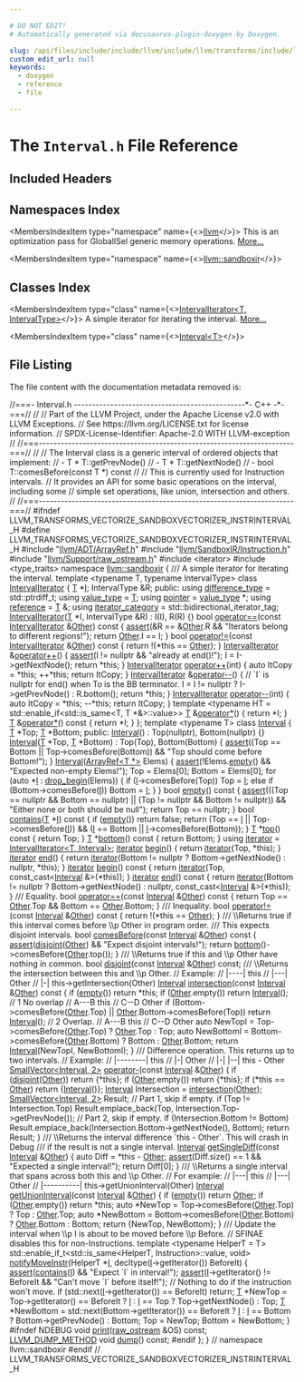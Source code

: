 ```yaml
---

# DO NOT EDIT!
# Automatically generated via docusaurus-plugin-doxygen by Doxygen.

slug: /api/files/include/include/llvm/include/llvm/transforms/include/llvm/transforms/vectorize/include/llvm/transforms/vectorize/sandboxvectorizer/interval-h
custom_edit_url: null
keywords:
  - doxygen
  - reference
  - file

---
```





# The `Interval.h` File Reference

<DoxygenPage pluginConfig={pluginConfig}>



## Included Headers

<IncludesList>
<IncludesListItem
  filePath="llvm/ADT/ArrayRef.h"
  permalink="/docs/api/files/include/include/llvm/include/llvm/adt/arrayref-h"
  isLocal="true" />
<IncludesListItem
  filePath="llvm/SandboxIR/Instruction.h"
  permalink="/docs/api/files/include/include/llvm/include/llvm/sandboxir/instruction-h"
  isLocal="true" />
<IncludesListItem
  filePath="llvm/Support/raw_ostream.h"
  permalink="/docs/api/files/include/include/llvm/include/llvm/support/raw-ostream-h"
  isLocal="true" />
<IncludesListItem
  filePath="iterator"
  permalink=""
  isLocal="false" />
<IncludesListItem
  filePath="type_traits"
  permalink=""
  isLocal="false" />
</IncludesList>

## Namespaces Index

<MembersIndex>

<MembersIndexItem
  type="namespace"
  name={<><a href="/docs/api/namespaces/llvm">llvm</a></>}>
This is an optimization pass for GlobalISel generic memory operations. <a href="/docs/api/namespaces/llvm/#details">More...</a>
</MembersIndexItem>

<MembersIndexItem
  type="namespace"
  name={<><a href="/docs/api/namespaces/llvm/sandboxir">llvm::sandboxir</a></>}>
</MembersIndexItem>

</MembersIndex>

## Classes Index

<MembersIndex>

<MembersIndexItem
  type="class"
  name={<><a href="/docs/api/classes/llvm/sandboxir/intervaliterator">IntervalIterator&lt;T, IntervalType&gt;</a></>}>
A simple iterator for iterating the interval. <a href="/docs/api/classes/llvm/sandboxir/intervaliterator/#details">More...</a>
</MembersIndexItem>

<MembersIndexItem
  type="class"
  name={<><a href="/docs/api/classes/llvm/sandboxir/interval">Interval&lt;T&gt;</a></>}>
</MembersIndexItem>

</MembersIndex>


## File Listing

The file content with the documentation metadata removed is:

<ProgramListing>

<Link id="l00001" /><CodeLine lineNumber="1"><Highlight kind="comment">//===- Interval.h -----------------------------------------------&#42;- C++ -&#42;-===//</Highlight><Highlight kind="normal"></Highlight></CodeLine>
<Link id="l00002" /><CodeLine lineNumber="2"><Highlight kind="normal"></Highlight><Highlight kind="comment">//</Highlight><Highlight kind="normal"></Highlight></CodeLine>
<Link id="l00003" /><CodeLine lineNumber="3"><Highlight kind="normal"></Highlight><Highlight kind="comment">// Part of the LLVM Project, under the Apache License v2.0 with LLVM Exceptions.</Highlight><Highlight kind="normal"></Highlight></CodeLine>
<Link id="l00004" /><CodeLine lineNumber="4"><Highlight kind="normal"></Highlight><Highlight kind="comment">// See https://llvm.org/LICENSE.txt for license information.</Highlight><Highlight kind="normal"></Highlight></CodeLine>
<Link id="l00005" /><CodeLine lineNumber="5"><Highlight kind="normal"></Highlight><Highlight kind="comment">// SPDX-License-Identifier: Apache-2.0 WITH LLVM-exception</Highlight><Highlight kind="normal"></Highlight></CodeLine>
<Link id="l00006" /><CodeLine lineNumber="6"><Highlight kind="normal"></Highlight><Highlight kind="comment">//</Highlight><Highlight kind="normal"></Highlight></CodeLine>
<Link id="l00007" /><CodeLine lineNumber="7"><Highlight kind="normal"></Highlight><Highlight kind="comment">//===----------------------------------------------------------------------===//</Highlight><Highlight kind="normal"></Highlight></CodeLine>
<Link id="l00008" /><CodeLine lineNumber="8"><Highlight kind="normal"></Highlight><Highlight kind="comment">//</Highlight><Highlight kind="normal"></Highlight></CodeLine>
<Link id="l00009" /><CodeLine lineNumber="9"><Highlight kind="normal"></Highlight><Highlight kind="comment">// The Interval class is a generic interval of ordered objects that implement:</Highlight><Highlight kind="normal"></Highlight></CodeLine>
<Link id="l00010" /><CodeLine lineNumber="10"><Highlight kind="normal"></Highlight><Highlight kind="comment">// - T &#42; T::getPrevNode()</Highlight><Highlight kind="normal"></Highlight></CodeLine>
<Link id="l00011" /><CodeLine lineNumber="11"><Highlight kind="normal"></Highlight><Highlight kind="comment">// - T &#42; T::getNextNode()</Highlight><Highlight kind="normal"></Highlight></CodeLine>
<Link id="l00012" /><CodeLine lineNumber="12"><Highlight kind="normal"></Highlight><Highlight kind="comment">// - bool T::comesBefore(const T &#42;) const</Highlight><Highlight kind="normal"></Highlight></CodeLine>
<Link id="l00013" /><CodeLine lineNumber="13"><Highlight kind="normal"></Highlight><Highlight kind="comment">//</Highlight><Highlight kind="normal"></Highlight></CodeLine>
<Link id="l00014" /><CodeLine lineNumber="14"><Highlight kind="normal"></Highlight><Highlight kind="comment">// This is currently used for Instruction intervals.</Highlight><Highlight kind="normal"></Highlight></CodeLine>
<Link id="l00015" /><CodeLine lineNumber="15"><Highlight kind="normal"></Highlight><Highlight kind="comment">// It provides an API for some basic operations on the interval, including some</Highlight><Highlight kind="normal"></Highlight></CodeLine>
<Link id="l00016" /><CodeLine lineNumber="16"><Highlight kind="normal"></Highlight><Highlight kind="comment">// simple set operations, like union, intersection and others.</Highlight><Highlight kind="normal"></Highlight></CodeLine>
<Link id="l00017" /><CodeLine lineNumber="17"><Highlight kind="normal"></Highlight><Highlight kind="comment">//</Highlight><Highlight kind="normal"></Highlight></CodeLine>
<Link id="l00018" /><CodeLine lineNumber="18"><Highlight kind="normal"></Highlight><Highlight kind="comment">//===----------------------------------------------------------------------===//</Highlight><Highlight kind="normal"></Highlight></CodeLine>
<Link id="l00019" /><CodeLine lineNumber="19"><Highlight kind="normal"></Highlight></CodeLine>
<Link id="l00020" /><CodeLine lineNumber="20"><Highlight kind="normal"></Highlight><Highlight kind="preprocessor">#ifndef LLVM&#95;TRANSFORMS&#95;VECTORIZE&#95;SANDBOXVECTORIZER&#95;INSTRINTERVAL&#95;H</Highlight><Highlight kind="normal"></Highlight></CodeLine>
<Link id="l00021" /><CodeLine lineNumber="21"><Highlight kind="normal"></Highlight><Highlight kind="preprocessor">#define LLVM&#95;TRANSFORMS&#95;VECTORIZE&#95;SANDBOXVECTORIZER&#95;INSTRINTERVAL&#95;H</Highlight><Highlight kind="normal"></Highlight></CodeLine>
<Link id="l00022" /><CodeLine lineNumber="22"><Highlight kind="normal"></Highlight></CodeLine>
<Link id="l00023" /><CodeLine lineNumber="23"><Highlight kind="normal"></Highlight><Highlight kind="preprocessor">#include &quot;<a href="/docs/api/files/include/include/llvm/include/llvm/adt/arrayref-h">llvm/ADT/ArrayRef.h</a>&quot;</Highlight><Highlight kind="normal"></Highlight></CodeLine>
<Link id="l00024" /><CodeLine lineNumber="24"><Highlight kind="normal"></Highlight><Highlight kind="preprocessor">#include &quot;<a href="/docs/api/files/include/include/llvm/include/llvm/sandboxir/instruction-h">llvm/SandboxIR/Instruction.h</a>&quot;</Highlight><Highlight kind="normal"></Highlight></CodeLine>
<Link id="l00025" /><CodeLine lineNumber="25"><Highlight kind="normal"></Highlight><Highlight kind="preprocessor">#include &quot;<a href="/docs/api/files/include/include/llvm/include/llvm/support/raw-ostream-h">llvm/Support/raw&#95;ostream.h</a>&quot;</Highlight><Highlight kind="normal"></Highlight></CodeLine>
<Link id="l00026" /><CodeLine lineNumber="26"><Highlight kind="normal"></Highlight><Highlight kind="preprocessor">#include &lt;iterator&gt;</Highlight><Highlight kind="normal"></Highlight></CodeLine>
<Link id="l00027" /><CodeLine lineNumber="27"><Highlight kind="normal"></Highlight><Highlight kind="preprocessor">#include &lt;type&#95;traits&gt;</Highlight><Highlight kind="normal"></Highlight></CodeLine>
<Link id="l00028" /><CodeLine lineNumber="28"><Highlight kind="normal"></Highlight></CodeLine>
<Link id="l00029" /><CodeLine lineNumber="29"><Highlight kind="normal"></Highlight><Highlight kind="keyword">namespace </Highlight><Highlight kind="normal"><a href="/docs/api/namespaces/llvm/sandboxir">llvm::sandboxir</a> &#123;</Highlight></CodeLine>
<Link id="l00030" /><CodeLine lineNumber="30"><Highlight kind="normal"></Highlight><Highlight kind="comment"></Highlight></CodeLine>
<Link id="l00031" /><CodeLine lineNumber="31"><Highlight kind="comment">/// A simple iterator for iterating the interval.</Highlight><Highlight kind="normal"></Highlight></CodeLine>
<Link id="l00032" /><CodeLine lineNumber="32" lineLink="/docs/api/classes/llvm/sandboxir/intervaliterator"><Highlight kind="normal"></Highlight><Highlight kind="keyword">template</Highlight><Highlight kind="normal"> &lt;</Highlight><Highlight kind="keyword">typename</Highlight><Highlight kind="normal"> T, </Highlight><Highlight kind="keyword">typename</Highlight><Highlight kind="normal"> IntervalType&gt; </Highlight><Highlight kind="keyword">class </Highlight><Highlight kind="normal"><a href="/docs/api/classes/llvm/sandboxir/intervaliterator/#a4c4b0a15b08a2bf6d2f078c41d86b83c">IntervalIterator</a> &#123;</Highlight></CodeLine>
<Link id="l00033" /><CodeLine lineNumber="33"><Highlight kind="normal">  <a href="/docs/api/files/lib/lib/target/lib/target/mips/mips16isellowering-cpp/#a0acb682b8260ab1c60b918599864e2e5">T</a> &#42;<a href="/docs/api/files/lib/lib/support/md5-cpp/#ac0eafdc9ee161b71e7af98af736952fd">I</a>;</Highlight></CodeLine>
<Link id="l00034" /><CodeLine lineNumber="34"><Highlight kind="normal">  IntervalType &amp;R;</Highlight></CodeLine>
<Link id="l00035" /><CodeLine lineNumber="35"><Highlight kind="normal"></Highlight></CodeLine>
<Link id="l00036" /><CodeLine lineNumber="36"><Highlight kind="normal"></Highlight><Highlight kind="keyword">public</Highlight><Highlight kind="normal">:</Highlight></CodeLine>
<Link id="l00037" /><CodeLine lineNumber="37" lineLink="/docs/api/classes/llvm/sandboxir/intervaliterator/#ac55f4ba306aa4a002bdf3af1bb8453ee"><Highlight kind="normal">  </Highlight><Highlight kind="keyword">using </Highlight><Highlight kind="normal"><a href="/docs/api/classes/llvm/sandboxir/intervaliterator/#ac55f4ba306aa4a002bdf3af1bb8453ee">difference&#95;type</a> = std::ptrdiff&#95;t;</Highlight></CodeLine>
<Link id="l00038" /><CodeLine lineNumber="38" lineLink="/docs/api/classes/llvm/sandboxir/intervaliterator/#abe519f52ccc9f5e151ac3f21fc7da907"><Highlight kind="normal">  </Highlight><Highlight kind="keyword">using </Highlight><Highlight kind="normal"><a href="/docs/api/classes/llvm/sandboxir/intervaliterator/#abe519f52ccc9f5e151ac3f21fc7da907">value&#95;type</a> = <a href="/docs/api/files/lib/lib/target/lib/target/mips/mips16isellowering-cpp/#a0acb682b8260ab1c60b918599864e2e5">T</a>;</Highlight></CodeLine>
<Link id="l00039" /><CodeLine lineNumber="39" lineLink="/docs/api/classes/llvm/sandboxir/intervaliterator/#aa4202e8b18b8d7b2a5482deb314784c1"><Highlight kind="normal">  </Highlight><Highlight kind="keyword">using </Highlight><Highlight kind="normal"><a href="/docs/api/classes/llvm/sandboxir/intervaliterator/#aa4202e8b18b8d7b2a5482deb314784c1">pointer</a> = <a href="/docs/api/classes/llvm/sandboxir/intervaliterator/#abe519f52ccc9f5e151ac3f21fc7da907">value&#95;type</a> &#42;;</Highlight></CodeLine>
<Link id="l00040" /><CodeLine lineNumber="40" lineLink="/docs/api/classes/llvm/sandboxir/intervaliterator/#a9ba9b9b2322d5f7fcdbf2e4b59a5be1a"><Highlight kind="normal">  </Highlight><Highlight kind="keyword">using </Highlight><Highlight kind="normal"><a href="/docs/api/classes/llvm/sandboxir/intervaliterator/#a9ba9b9b2322d5f7fcdbf2e4b59a5be1a">reference</a> = <a href="/docs/api/files/lib/lib/target/lib/target/mips/mips16isellowering-cpp/#a0acb682b8260ab1c60b918599864e2e5">T</a> &amp;;</Highlight></CodeLine>
<Link id="l00041" /><CodeLine lineNumber="41" lineLink="/docs/api/classes/llvm/sandboxir/intervaliterator/#a58dd096cc7ef9885a1cf59b91c73920c"><Highlight kind="normal">  </Highlight><Highlight kind="keyword">using </Highlight><Highlight kind="normal"><a href="/docs/api/classes/llvm/sandboxir/intervaliterator/#a58dd096cc7ef9885a1cf59b91c73920c">iterator&#95;category</a> = std::bidirectional&#95;iterator&#95;tag;</Highlight></CodeLine>
<Link id="l00042" /><CodeLine lineNumber="42"><Highlight kind="normal"></Highlight></CodeLine>
<Link id="l00043" /><CodeLine lineNumber="43" lineLink="/docs/api/classes/llvm/sandboxir/intervaliterator/#a4c4b0a15b08a2bf6d2f078c41d86b83c"><Highlight kind="normal">  <a href="/docs/api/classes/llvm/sandboxir/intervaliterator/#a4c4b0a15b08a2bf6d2f078c41d86b83c">IntervalIterator</a>(<a href="/docs/api/files/lib/lib/target/lib/target/mips/mips16isellowering-cpp/#a0acb682b8260ab1c60b918599864e2e5">T</a> &#42;I, IntervalType &amp;R) : I(I), R(R) &#123;&#125;</Highlight></CodeLine>
<Link id="l00044" /><CodeLine lineNumber="44" lineLink="/docs/api/classes/llvm/sandboxir/intervaliterator/#aa8e039338546291ca73fca2c26f3b8e9"><Highlight kind="normal">  </Highlight><Highlight kind="keywordtype">bool</Highlight><Highlight kind="normal"> <a href="/docs/api/classes/llvm/sandboxir/intervaliterator/#aa8e039338546291ca73fca2c26f3b8e9">operator==</a>(</Highlight><Highlight kind="keyword">const</Highlight><Highlight kind="normal"> <a href="/docs/api/classes/llvm/sandboxir/intervaliterator/#a4c4b0a15b08a2bf6d2f078c41d86b83c">IntervalIterator</a> &amp;<a href="/docs/api/namespaces/llvm/#a9eb4f5b98b70ee4fab9614ed58282c1fa6311ae17c1ee52b36e68aaf4ad066387">Other</a>)</Highlight><Highlight kind="keyword"> const </Highlight><Highlight kind="normal">&#123;</Highlight></CodeLine>
<Link id="l00045" /><CodeLine lineNumber="45"><Highlight kind="normal">    <a href="/docs/api/files/lib/lib/target/lib/target/amdgpu/silowercontrolflow-cpp/#a4868c5d81c5ccc98c47aeab6244346a0">assert</a>(&amp;R == &amp;<a href="/docs/api/namespaces/llvm/#a9eb4f5b98b70ee4fab9614ed58282c1fa6311ae17c1ee52b36e68aaf4ad066387">Other</a>.R &amp;&amp; </Highlight><Highlight kind="stringliteral">&quot;Iterators belong to different regions!&quot;</Highlight><Highlight kind="normal">);</Highlight></CodeLine>
<Link id="l00046" /><CodeLine lineNumber="46"><Highlight kind="normal">    </Highlight><Highlight kind="keywordflow">return</Highlight><Highlight kind="normal"> <a href="/docs/api/namespaces/llvm/#a9eb4f5b98b70ee4fab9614ed58282c1fa6311ae17c1ee52b36e68aaf4ad066387">Other</a>.I == I;</Highlight></CodeLine>
<Link id="l00047" /><CodeLine lineNumber="47"><Highlight kind="normal">  &#125;</Highlight></CodeLine>
<Link id="l00048" /><CodeLine lineNumber="48" lineLink="/docs/api/classes/llvm/sandboxir/intervaliterator/#a0ce353a2481ed3ab54130bef7acc14ce"><Highlight kind="normal">  </Highlight><Highlight kind="keywordtype">bool</Highlight><Highlight kind="normal"> <a href="/docs/api/classes/llvm/sandboxir/intervaliterator/#a0ce353a2481ed3ab54130bef7acc14ce">operator!=</a>(</Highlight><Highlight kind="keyword">const</Highlight><Highlight kind="normal"> <a href="/docs/api/classes/llvm/sandboxir/intervaliterator/#a4c4b0a15b08a2bf6d2f078c41d86b83c">IntervalIterator</a> &amp;<a href="/docs/api/namespaces/llvm/#a9eb4f5b98b70ee4fab9614ed58282c1fa6311ae17c1ee52b36e68aaf4ad066387">Other</a>)</Highlight><Highlight kind="keyword"> const </Highlight><Highlight kind="normal">&#123;</Highlight></CodeLine>
<Link id="l00049" /><CodeLine lineNumber="49"><Highlight kind="normal">    </Highlight><Highlight kind="keywordflow">return</Highlight><Highlight kind="normal"> !(&#42;</Highlight><Highlight kind="keyword">this</Highlight><Highlight kind="normal"> == <a href="/docs/api/namespaces/llvm/#a9eb4f5b98b70ee4fab9614ed58282c1fa6311ae17c1ee52b36e68aaf4ad066387">Other</a>);</Highlight></CodeLine>
<Link id="l00050" /><CodeLine lineNumber="50"><Highlight kind="normal">  &#125;</Highlight></CodeLine>
<Link id="l00051" /><CodeLine lineNumber="51" lineLink="/docs/api/classes/llvm/sandboxir/intervaliterator/#ad5b93f9bf04a85bfe04d85e2b7e69396"><Highlight kind="normal">  <a href="/docs/api/classes/llvm/sandboxir/intervaliterator/#a4c4b0a15b08a2bf6d2f078c41d86b83c">IntervalIterator</a> &amp;<a href="/docs/api/classes/llvm/sandboxir/intervaliterator/#ad5b93f9bf04a85bfe04d85e2b7e69396">operator++</a>() &#123;</Highlight></CodeLine>
<Link id="l00052" /><CodeLine lineNumber="52"><Highlight kind="normal">    <a href="/docs/api/files/lib/lib/target/lib/target/amdgpu/silowercontrolflow-cpp/#a4868c5d81c5ccc98c47aeab6244346a0">assert</a>(I != </Highlight><Highlight kind="keyword">nullptr</Highlight><Highlight kind="normal"> &amp;&amp; </Highlight><Highlight kind="stringliteral">&quot;already at end()!&quot;</Highlight><Highlight kind="normal">);</Highlight></CodeLine>
<Link id="l00053" /><CodeLine lineNumber="53"><Highlight kind="normal">    I = I-&gt;getNextNode();</Highlight></CodeLine>
<Link id="l00054" /><CodeLine lineNumber="54"><Highlight kind="normal">    </Highlight><Highlight kind="keywordflow">return</Highlight><Highlight kind="normal"> &#42;</Highlight><Highlight kind="keyword">this</Highlight><Highlight kind="normal">;</Highlight></CodeLine>
<Link id="l00055" /><CodeLine lineNumber="55"><Highlight kind="normal">  &#125;</Highlight></CodeLine>
<Link id="l00056" /><CodeLine lineNumber="56" lineLink="/docs/api/classes/llvm/sandboxir/intervaliterator/#abb609fa40f7bd1d9d90e2c225590cc38"><Highlight kind="normal">  <a href="/docs/api/classes/llvm/sandboxir/intervaliterator/#a4c4b0a15b08a2bf6d2f078c41d86b83c">IntervalIterator</a> <a href="/docs/api/classes/llvm/sandboxir/intervaliterator/#abb609fa40f7bd1d9d90e2c225590cc38">operator++</a>(</Highlight><Highlight kind="keywordtype">int</Highlight><Highlight kind="normal">) &#123;</Highlight></CodeLine>
<Link id="l00057" /><CodeLine lineNumber="57"><Highlight kind="normal">    </Highlight><Highlight kind="keyword">auto</Highlight><Highlight kind="normal"> ItCopy = &#42;</Highlight><Highlight kind="keyword">this</Highlight><Highlight kind="normal">;</Highlight></CodeLine>
<Link id="l00058" /><CodeLine lineNumber="58"><Highlight kind="normal">    ++&#42;</Highlight><Highlight kind="keyword">this</Highlight><Highlight kind="normal">;</Highlight></CodeLine>
<Link id="l00059" /><CodeLine lineNumber="59"><Highlight kind="normal">    </Highlight><Highlight kind="keywordflow">return</Highlight><Highlight kind="normal"> ItCopy;</Highlight></CodeLine>
<Link id="l00060" /><CodeLine lineNumber="60"><Highlight kind="normal">  &#125;</Highlight></CodeLine>
<Link id="l00061" /><CodeLine lineNumber="61" lineLink="/docs/api/classes/llvm/sandboxir/intervaliterator/#a4074ad3be3602678a86901dca2b473e4"><Highlight kind="normal">  <a href="/docs/api/classes/llvm/sandboxir/intervaliterator/#a4c4b0a15b08a2bf6d2f078c41d86b83c">IntervalIterator</a> &amp;<a href="/docs/api/classes/llvm/sandboxir/intervaliterator/#a4074ad3be3602678a86901dca2b473e4">operator--</a>() &#123;</Highlight></CodeLine>
<Link id="l00062" /><CodeLine lineNumber="62"><Highlight kind="normal">    </Highlight><Highlight kind="comment">// &#96;I&#96; is nullptr for end() when To is the BB terminator.</Highlight><Highlight kind="normal"></Highlight></CodeLine>
<Link id="l00063" /><CodeLine lineNumber="63"><Highlight kind="normal">    I = I != </Highlight><Highlight kind="keyword">nullptr</Highlight><Highlight kind="normal"> ? I-&gt;getPrevNode() : R.bottom();</Highlight></CodeLine>
<Link id="l00064" /><CodeLine lineNumber="64"><Highlight kind="normal">    </Highlight><Highlight kind="keywordflow">return</Highlight><Highlight kind="normal"> &#42;</Highlight><Highlight kind="keyword">this</Highlight><Highlight kind="normal">;</Highlight></CodeLine>
<Link id="l00065" /><CodeLine lineNumber="65"><Highlight kind="normal">  &#125;</Highlight></CodeLine>
<Link id="l00066" /><CodeLine lineNumber="66" lineLink="/docs/api/classes/llvm/sandboxir/intervaliterator/#ad8c78103c75dbe416a546ae1552e52f4"><Highlight kind="normal">  <a href="/docs/api/classes/llvm/sandboxir/intervaliterator/#a4c4b0a15b08a2bf6d2f078c41d86b83c">IntervalIterator</a> <a href="/docs/api/classes/llvm/sandboxir/intervaliterator/#ad8c78103c75dbe416a546ae1552e52f4">operator--</a>(</Highlight><Highlight kind="keywordtype">int</Highlight><Highlight kind="normal">) &#123;</Highlight></CodeLine>
<Link id="l00067" /><CodeLine lineNumber="67"><Highlight kind="normal">    </Highlight><Highlight kind="keyword">auto</Highlight><Highlight kind="normal"> ItCopy = &#42;</Highlight><Highlight kind="keyword">this</Highlight><Highlight kind="normal">;</Highlight></CodeLine>
<Link id="l00068" /><CodeLine lineNumber="68"><Highlight kind="normal">    --&#42;</Highlight><Highlight kind="keyword">this</Highlight><Highlight kind="normal">;</Highlight></CodeLine>
<Link id="l00069" /><CodeLine lineNumber="69"><Highlight kind="normal">    </Highlight><Highlight kind="keywordflow">return</Highlight><Highlight kind="normal"> ItCopy;</Highlight></CodeLine>
<Link id="l00070" /><CodeLine lineNumber="70"><Highlight kind="normal">  &#125;</Highlight></CodeLine>
<Link id="l00071" /><CodeLine lineNumber="71"><Highlight kind="normal">  template &lt;typename HT = std::enable&#95;if&lt;std::is&#95;same&lt;T, T &#42;&amp;&gt;::value&gt;&gt;</Highlight></CodeLine>
<Link id="l00072" /><CodeLine lineNumber="72" lineLink="/docs/api/classes/llvm/sandboxir/intervaliterator/#a4a80ee238aeef567164d78d700055a53"><Highlight kind="normal">  <a href="/docs/api/files/lib/lib/target/lib/target/mips/mips16isellowering-cpp/#a0acb682b8260ab1c60b918599864e2e5">T</a> &amp;<a href="/docs/api/classes/llvm/sandboxir/intervaliterator/#a4a80ee238aeef567164d78d700055a53">operator&#42;</a>() &#123;</Highlight></CodeLine>
<Link id="l00073" /><CodeLine lineNumber="73"><Highlight kind="normal">    </Highlight><Highlight kind="keywordflow">return</Highlight><Highlight kind="normal"> &#42;I;</Highlight></CodeLine>
<Link id="l00074" /><CodeLine lineNumber="74"><Highlight kind="normal">  &#125;</Highlight></CodeLine>
<Link id="l00075" /><CodeLine lineNumber="75" lineLink="/docs/api/classes/llvm/sandboxir/intervaliterator/#a8076aece599a4a5796199707b2480fa4"><Highlight kind="normal">  <a href="/docs/api/files/lib/lib/target/lib/target/mips/mips16isellowering-cpp/#a0acb682b8260ab1c60b918599864e2e5">T</a> &amp;<a href="/docs/api/classes/llvm/sandboxir/intervaliterator/#a8076aece599a4a5796199707b2480fa4">operator&#42;</a>()</Highlight><Highlight kind="keyword"> const </Highlight><Highlight kind="normal">&#123; </Highlight><Highlight kind="keywordflow">return</Highlight><Highlight kind="normal"> &#42;I; &#125;</Highlight></CodeLine>
<Link id="l00076" /><CodeLine lineNumber="76"><Highlight kind="normal">&#125;;</Highlight></CodeLine>
<Link id="l00077" /><CodeLine lineNumber="77"><Highlight kind="normal"></Highlight></CodeLine>
<Link id="l00078" /><CodeLine lineNumber="78" lineLink="/docs/api/classes/llvm/sandboxir/interval"><Highlight kind="normal"></Highlight><Highlight kind="keyword">template</Highlight><Highlight kind="normal"> &lt;</Highlight><Highlight kind="keyword">typename</Highlight><Highlight kind="normal"> T&gt; </Highlight><Highlight kind="keyword">class </Highlight><Highlight kind="normal"><a href="/docs/api/classes/llvm/sandboxir/interval/#af9a97e5d9ab0fa2a28ce4315873d3742">Interval</a> &#123;</Highlight></CodeLine>
<Link id="l00079" /><CodeLine lineNumber="79"><Highlight kind="normal">  <a href="/docs/api/files/lib/lib/target/lib/target/mips/mips16isellowering-cpp/#a0acb682b8260ab1c60b918599864e2e5">T</a> &#42;Top;</Highlight></CodeLine>
<Link id="l00080" /><CodeLine lineNumber="80"><Highlight kind="normal">  <a href="/docs/api/files/lib/lib/target/lib/target/mips/mips16isellowering-cpp/#a0acb682b8260ab1c60b918599864e2e5">T</a> &#42;Bottom;</Highlight></CodeLine>
<Link id="l00081" /><CodeLine lineNumber="81"><Highlight kind="normal"></Highlight></CodeLine>
<Link id="l00082" /><CodeLine lineNumber="82"><Highlight kind="normal"></Highlight><Highlight kind="keyword">public</Highlight><Highlight kind="normal">:</Highlight></CodeLine>
<Link id="l00083" /><CodeLine lineNumber="83" lineLink="/docs/api/classes/llvm/sandboxir/interval/#af9a97e5d9ab0fa2a28ce4315873d3742"><Highlight kind="normal">  <a href="/docs/api/classes/llvm/sandboxir/interval/#af9a97e5d9ab0fa2a28ce4315873d3742">Interval</a>() : Top(nullptr), Bottom(nullptr) &#123;&#125;</Highlight></CodeLine>
<Link id="l00084" /><CodeLine lineNumber="84" lineLink="/docs/api/classes/llvm/sandboxir/interval/#a002d42491339fead5aba657dea7fac94"><Highlight kind="normal">  <a href="/docs/api/classes/llvm/sandboxir/interval/#a002d42491339fead5aba657dea7fac94">Interval</a>(<a href="/docs/api/files/lib/lib/target/lib/target/mips/mips16isellowering-cpp/#a0acb682b8260ab1c60b918599864e2e5">T</a> &#42;Top, <a href="/docs/api/files/lib/lib/target/lib/target/mips/mips16isellowering-cpp/#a0acb682b8260ab1c60b918599864e2e5">T</a> &#42;Bottom) : Top(Top), Bottom(Bottom) &#123;</Highlight></CodeLine>
<Link id="l00085" /><CodeLine lineNumber="85"><Highlight kind="normal">    <a href="/docs/api/files/lib/lib/target/lib/target/amdgpu/silowercontrolflow-cpp/#a4868c5d81c5ccc98c47aeab6244346a0">assert</a>((Top == Bottom || Top-&gt;comesBefore(Bottom)) &amp;&amp;</Highlight></CodeLine>
<Link id="l00086" /><CodeLine lineNumber="86"><Highlight kind="normal">           </Highlight><Highlight kind="stringliteral">&quot;Top should come before Bottom!&quot;</Highlight><Highlight kind="normal">);</Highlight></CodeLine>
<Link id="l00087" /><CodeLine lineNumber="87"><Highlight kind="normal">  &#125;</Highlight></CodeLine>
<Link id="l00088" /><CodeLine lineNumber="88" lineLink="/docs/api/classes/llvm/sandboxir/interval/#a65aee3487cb3db7cca90a7d3efd0aaf1"><Highlight kind="normal">  <a href="/docs/api/classes/llvm/sandboxir/interval/#a65aee3487cb3db7cca90a7d3efd0aaf1">Interval</a>(<a href="/docs/api/classes/llvm/arrayref">ArrayRef&lt;T &#42;&gt;</a> Elems) &#123;</Highlight></CodeLine>
<Link id="l00089" /><CodeLine lineNumber="89"><Highlight kind="normal">    <a href="/docs/api/files/lib/lib/target/lib/target/amdgpu/silowercontrolflow-cpp/#a4868c5d81c5ccc98c47aeab6244346a0">assert</a>(!Elems.<a href="/docs/api/classes/llvm/arrayref/#ac835b8735b1b2faec0efdca236e37d94">empty</a>() &amp;&amp; </Highlight><Highlight kind="stringliteral">&quot;Expected non-empty Elems!&quot;</Highlight><Highlight kind="normal">);</Highlight></CodeLine>
<Link id="l00090" /><CodeLine lineNumber="90"><Highlight kind="normal">    Top = Elems&#91;0&#93;;</Highlight></CodeLine>
<Link id="l00091" /><CodeLine lineNumber="91"><Highlight kind="normal">    Bottom = Elems&#91;0&#93;;</Highlight></CodeLine>
<Link id="l00092" /><CodeLine lineNumber="92"><Highlight kind="normal">    </Highlight><Highlight kind="keywordflow">for</Highlight><Highlight kind="normal"> (</Highlight><Highlight kind="keyword">auto</Highlight><Highlight kind="normal"> &#42;<a href="/docs/api/files/lib/lib/support/md5-cpp/#ac0eafdc9ee161b71e7af98af736952fd">I</a> : <a href="/docs/api/namespaces/llvm/#a02981de53fb6ffd384d39addc4d25f37">drop&#95;begin</a>(Elems)) &#123;</Highlight></CodeLine>
<Link id="l00093" /><CodeLine lineNumber="93"><Highlight kind="normal">      </Highlight><Highlight kind="keywordflow">if</Highlight><Highlight kind="normal"> (<a href="/docs/api/files/lib/lib/support/md5-cpp/#ac0eafdc9ee161b71e7af98af736952fd">I</a>-&gt;comesBefore(Top))</Highlight></CodeLine>
<Link id="l00094" /><CodeLine lineNumber="94"><Highlight kind="normal">        Top = <a href="/docs/api/files/lib/lib/support/md5-cpp/#ac0eafdc9ee161b71e7af98af736952fd">I</a>;</Highlight></CodeLine>
<Link id="l00095" /><CodeLine lineNumber="95"><Highlight kind="normal">      </Highlight><Highlight kind="keywordflow">else</Highlight><Highlight kind="normal"> </Highlight><Highlight kind="keywordflow">if</Highlight><Highlight kind="normal"> (Bottom-&gt;comesBefore(<a href="/docs/api/files/lib/lib/support/md5-cpp/#ac0eafdc9ee161b71e7af98af736952fd">I</a>))</Highlight></CodeLine>
<Link id="l00096" /><CodeLine lineNumber="96"><Highlight kind="normal">        Bottom = <a href="/docs/api/files/lib/lib/support/md5-cpp/#ac0eafdc9ee161b71e7af98af736952fd">I</a>;</Highlight></CodeLine>
<Link id="l00097" /><CodeLine lineNumber="97"><Highlight kind="normal">    &#125;</Highlight></CodeLine>
<Link id="l00098" /><CodeLine lineNumber="98"><Highlight kind="normal">  &#125;</Highlight></CodeLine>
<Link id="l00099" /><CodeLine lineNumber="99" lineLink="/docs/api/classes/llvm/sandboxir/interval/#aa00dd97592c93e24f76a6619cb158eb2"><Highlight kind="normal">  </Highlight><Highlight kind="keywordtype">bool</Highlight><Highlight kind="normal"> <a href="/docs/api/classes/llvm/sandboxir/interval/#aa00dd97592c93e24f76a6619cb158eb2">empty</a>()</Highlight><Highlight kind="keyword"> const </Highlight><Highlight kind="normal">&#123;</Highlight></CodeLine>
<Link id="l00100" /><CodeLine lineNumber="100"><Highlight kind="normal">    <a href="/docs/api/files/lib/lib/target/lib/target/amdgpu/silowercontrolflow-cpp/#a4868c5d81c5ccc98c47aeab6244346a0">assert</a>(((Top == </Highlight><Highlight kind="keyword">nullptr</Highlight><Highlight kind="normal"> &amp;&amp; Bottom == </Highlight><Highlight kind="keyword">nullptr</Highlight><Highlight kind="normal">) ||</Highlight></CodeLine>
<Link id="l00101" /><CodeLine lineNumber="101"><Highlight kind="normal">            (Top != </Highlight><Highlight kind="keyword">nullptr</Highlight><Highlight kind="normal"> &amp;&amp; Bottom != </Highlight><Highlight kind="keyword">nullptr</Highlight><Highlight kind="normal">)) &amp;&amp;</Highlight></CodeLine>
<Link id="l00102" /><CodeLine lineNumber="102"><Highlight kind="normal">           </Highlight><Highlight kind="stringliteral">&quot;Either none or both should be null&quot;</Highlight><Highlight kind="normal">);</Highlight></CodeLine>
<Link id="l00103" /><CodeLine lineNumber="103"><Highlight kind="normal">    </Highlight><Highlight kind="keywordflow">return</Highlight><Highlight kind="normal"> Top == </Highlight><Highlight kind="keyword">nullptr</Highlight><Highlight kind="normal">;</Highlight></CodeLine>
<Link id="l00104" /><CodeLine lineNumber="104"><Highlight kind="normal">  &#125;</Highlight></CodeLine>
<Link id="l00105" /><CodeLine lineNumber="105" lineLink="/docs/api/classes/llvm/sandboxir/interval/#a568051c1365a6b1e01347efcbd6289a9"><Highlight kind="normal">  </Highlight><Highlight kind="keywordtype">bool</Highlight><Highlight kind="normal"> <a href="/docs/api/classes/llvm/sandboxir/interval/#a568051c1365a6b1e01347efcbd6289a9">contains</a>(<a href="/docs/api/files/lib/lib/target/lib/target/mips/mips16isellowering-cpp/#a0acb682b8260ab1c60b918599864e2e5">T</a> &#42;<a href="/docs/api/files/lib/lib/support/md5-cpp/#ac0eafdc9ee161b71e7af98af736952fd">I</a>)</Highlight><Highlight kind="keyword"> const </Highlight><Highlight kind="normal">&#123;</Highlight></CodeLine>
<Link id="l00106" /><CodeLine lineNumber="106"><Highlight kind="normal">    </Highlight><Highlight kind="keywordflow">if</Highlight><Highlight kind="normal"> (<a href="/docs/api/classes/llvm/sandboxir/interval/#aa00dd97592c93e24f76a6619cb158eb2">empty</a>())</Highlight></CodeLine>
<Link id="l00107" /><CodeLine lineNumber="107"><Highlight kind="normal">      </Highlight><Highlight kind="keywordflow">return</Highlight><Highlight kind="normal"> </Highlight><Highlight kind="keyword">false</Highlight><Highlight kind="normal">;</Highlight></CodeLine>
<Link id="l00108" /><CodeLine lineNumber="108"><Highlight kind="normal">    </Highlight><Highlight kind="keywordflow">return</Highlight><Highlight kind="normal"> (Top == <a href="/docs/api/files/lib/lib/support/md5-cpp/#ac0eafdc9ee161b71e7af98af736952fd">I</a> || Top-&gt;comesBefore(<a href="/docs/api/files/lib/lib/support/md5-cpp/#ac0eafdc9ee161b71e7af98af736952fd">I</a>)) &amp;&amp;</Highlight></CodeLine>
<Link id="l00109" /><CodeLine lineNumber="109"><Highlight kind="normal">           (<a href="/docs/api/files/lib/lib/support/md5-cpp/#ac0eafdc9ee161b71e7af98af736952fd">I</a> == Bottom || <a href="/docs/api/files/lib/lib/support/md5-cpp/#ac0eafdc9ee161b71e7af98af736952fd">I</a>-&gt;comesBefore(Bottom));</Highlight></CodeLine>
<Link id="l00110" /><CodeLine lineNumber="110"><Highlight kind="normal">  &#125;</Highlight></CodeLine>
<Link id="l00111" /><CodeLine lineNumber="111" lineLink="/docs/api/classes/llvm/sandboxir/interval/#abe73e2d461fdd73a08d47fc4968e49e9"><Highlight kind="normal">  <a href="/docs/api/files/lib/lib/target/lib/target/mips/mips16isellowering-cpp/#a0acb682b8260ab1c60b918599864e2e5">T</a> &#42;<a href="/docs/api/classes/llvm/sandboxir/interval/#abe73e2d461fdd73a08d47fc4968e49e9">top</a>()</Highlight><Highlight kind="keyword"> const </Highlight><Highlight kind="normal">&#123; </Highlight><Highlight kind="keywordflow">return</Highlight><Highlight kind="normal"> Top; &#125;</Highlight></CodeLine>
<Link id="l00112" /><CodeLine lineNumber="112" lineLink="/docs/api/classes/llvm/sandboxir/interval/#a6c8ab591004dccad507600e836e262f1"><Highlight kind="normal">  <a href="/docs/api/files/lib/lib/target/lib/target/mips/mips16isellowering-cpp/#a0acb682b8260ab1c60b918599864e2e5">T</a> &#42;<a href="/docs/api/classes/llvm/sandboxir/interval/#a6c8ab591004dccad507600e836e262f1">bottom</a>()</Highlight><Highlight kind="keyword"> const </Highlight><Highlight kind="normal">&#123; </Highlight><Highlight kind="keywordflow">return</Highlight><Highlight kind="normal"> Bottom; &#125;</Highlight></CodeLine>
<Link id="l00113" /><CodeLine lineNumber="113"><Highlight kind="normal"></Highlight></CodeLine>
<Link id="l00114" /><CodeLine lineNumber="114" lineLink="/docs/api/classes/llvm/sandboxir/interval/#a65e42fc22076ee733113f1d36ffde050"><Highlight kind="normal">  </Highlight><Highlight kind="keyword">using </Highlight><Highlight kind="normal"><a href="/docs/api/classes/llvm/sandboxir/interval/#a65e42fc22076ee733113f1d36ffde050">iterator</a> = <a href="/docs/api/classes/llvm/sandboxir/intervaliterator">IntervalIterator&lt;T, Interval&gt;</a>;</Highlight></CodeLine>
<Link id="l00115" /><CodeLine lineNumber="115" lineLink="/docs/api/classes/llvm/sandboxir/interval/#a877d075d0a47b45e7183caa1bef533e2"><Highlight kind="normal">  <a href="/docs/api/classes/llvm/sandboxir/interval/#a65e42fc22076ee733113f1d36ffde050">iterator</a> <a href="/docs/api/classes/llvm/sandboxir/interval/#a877d075d0a47b45e7183caa1bef533e2">begin</a>() &#123; </Highlight><Highlight kind="keywordflow">return</Highlight><Highlight kind="normal"> <a href="/docs/api/classes/llvm/sandboxir/interval/#a65e42fc22076ee733113f1d36ffde050">iterator</a>(Top, &#42;</Highlight><Highlight kind="keyword">this</Highlight><Highlight kind="normal">); &#125;</Highlight></CodeLine>
<Link id="l00116" /><CodeLine lineNumber="116" lineLink="/docs/api/classes/llvm/sandboxir/interval/#a1619f49f5518a23e1f5ca96f9844b936"><Highlight kind="normal">  <a href="/docs/api/classes/llvm/sandboxir/interval/#a65e42fc22076ee733113f1d36ffde050">iterator</a> <a href="/docs/api/classes/llvm/sandboxir/interval/#a1619f49f5518a23e1f5ca96f9844b936">end</a>() &#123;</Highlight></CodeLine>
<Link id="l00117" /><CodeLine lineNumber="117"><Highlight kind="normal">    </Highlight><Highlight kind="keywordflow">return</Highlight><Highlight kind="normal"> <a href="/docs/api/classes/llvm/sandboxir/interval/#a65e42fc22076ee733113f1d36ffde050">iterator</a>(Bottom != </Highlight><Highlight kind="keyword">nullptr</Highlight><Highlight kind="normal"> ? Bottom-&gt;getNextNode() : </Highlight><Highlight kind="keyword">nullptr</Highlight><Highlight kind="normal">, &#42;</Highlight><Highlight kind="keyword">this</Highlight><Highlight kind="normal">);</Highlight></CodeLine>
<Link id="l00118" /><CodeLine lineNumber="118"><Highlight kind="normal">  &#125;</Highlight></CodeLine>
<Link id="l00119" /><CodeLine lineNumber="119" lineLink="/docs/api/classes/llvm/sandboxir/interval/#aea77738924bffd4a7a873be242ddc8df"><Highlight kind="normal">  <a href="/docs/api/classes/llvm/sandboxir/interval/#a65e42fc22076ee733113f1d36ffde050">iterator</a> <a href="/docs/api/classes/llvm/sandboxir/interval/#aea77738924bffd4a7a873be242ddc8df">begin</a>()</Highlight><Highlight kind="keyword"> const </Highlight><Highlight kind="normal">&#123;</Highlight></CodeLine>
<Link id="l00120" /><CodeLine lineNumber="120"><Highlight kind="normal">    </Highlight><Highlight kind="keywordflow">return</Highlight><Highlight kind="normal"> <a href="/docs/api/classes/llvm/sandboxir/interval/#a65e42fc22076ee733113f1d36ffde050">iterator</a>(Top, </Highlight><Highlight kind="keyword">const&#95;cast&lt;</Highlight><Highlight kind="normal"><a href="/docs/api/classes/llvm/sandboxir/interval/#af9a97e5d9ab0fa2a28ce4315873d3742">Interval</a> &amp;</Highlight><Highlight kind="keyword">&gt;</Highlight><Highlight kind="normal">(&#42;</Highlight><Highlight kind="keyword">this</Highlight><Highlight kind="normal">));</Highlight></CodeLine>
<Link id="l00121" /><CodeLine lineNumber="121"><Highlight kind="normal">  &#125;</Highlight></CodeLine>
<Link id="l00122" /><CodeLine lineNumber="122" lineLink="/docs/api/classes/llvm/sandboxir/interval/#a6e539ab897ca8586a3f3a0e08c2614fd"><Highlight kind="normal">  <a href="/docs/api/classes/llvm/sandboxir/interval/#a65e42fc22076ee733113f1d36ffde050">iterator</a> <a href="/docs/api/classes/llvm/sandboxir/interval/#a6e539ab897ca8586a3f3a0e08c2614fd">end</a>()</Highlight><Highlight kind="keyword"> const </Highlight><Highlight kind="normal">&#123;</Highlight></CodeLine>
<Link id="l00123" /><CodeLine lineNumber="123"><Highlight kind="normal">    </Highlight><Highlight kind="keywordflow">return</Highlight><Highlight kind="normal"> <a href="/docs/api/classes/llvm/sandboxir/interval/#a65e42fc22076ee733113f1d36ffde050">iterator</a>(Bottom != </Highlight><Highlight kind="keyword">nullptr</Highlight><Highlight kind="normal"> ? Bottom-&gt;getNextNode() : </Highlight><Highlight kind="keyword">nullptr</Highlight><Highlight kind="normal">,</Highlight></CodeLine>
<Link id="l00124" /><CodeLine lineNumber="124"><Highlight kind="normal">                    </Highlight><Highlight kind="keyword">const&#95;cast&lt;</Highlight><Highlight kind="normal"><a href="/docs/api/classes/llvm/sandboxir/interval/#af9a97e5d9ab0fa2a28ce4315873d3742">Interval</a> &amp;</Highlight><Highlight kind="keyword">&gt;</Highlight><Highlight kind="normal">(&#42;</Highlight><Highlight kind="keyword">this</Highlight><Highlight kind="normal">));</Highlight></CodeLine>
<Link id="l00125" /><CodeLine lineNumber="125"><Highlight kind="normal">  &#125;</Highlight><Highlight kind="comment"></Highlight></CodeLine>
<Link id="l00126" /><CodeLine lineNumber="126"><Highlight kind="comment">  /// Equality.</Highlight><Highlight kind="normal"></Highlight></CodeLine>
<Link id="l00127" /><CodeLine lineNumber="127" lineLink="/docs/api/classes/llvm/sandboxir/interval/#a3c7f2a23dd439782893d666bd2020835"><Highlight kind="normal">  </Highlight><Highlight kind="keywordtype">bool</Highlight><Highlight kind="normal"> <a href="/docs/api/classes/llvm/sandboxir/interval/#a3c7f2a23dd439782893d666bd2020835">operator==</a>(</Highlight><Highlight kind="keyword">const</Highlight><Highlight kind="normal"> <a href="/docs/api/classes/llvm/sandboxir/interval/#af9a97e5d9ab0fa2a28ce4315873d3742">Interval</a> &amp;<a href="/docs/api/namespaces/llvm/#a9eb4f5b98b70ee4fab9614ed58282c1fa6311ae17c1ee52b36e68aaf4ad066387">Other</a>)</Highlight><Highlight kind="keyword"> const </Highlight><Highlight kind="normal">&#123;</Highlight></CodeLine>
<Link id="l00128" /><CodeLine lineNumber="128"><Highlight kind="normal">    </Highlight><Highlight kind="keywordflow">return</Highlight><Highlight kind="normal"> Top == <a href="/docs/api/namespaces/llvm/#a9eb4f5b98b70ee4fab9614ed58282c1fa6311ae17c1ee52b36e68aaf4ad066387">Other</a>.Top &amp;&amp; Bottom == <a href="/docs/api/namespaces/llvm/#a9eb4f5b98b70ee4fab9614ed58282c1fa6311ae17c1ee52b36e68aaf4ad066387">Other</a>.Bottom;</Highlight></CodeLine>
<Link id="l00129" /><CodeLine lineNumber="129"><Highlight kind="normal">  &#125;</Highlight><Highlight kind="comment"></Highlight></CodeLine>
<Link id="l00130" /><CodeLine lineNumber="130"><Highlight kind="comment">  /// Inequality.</Highlight><Highlight kind="normal"></Highlight></CodeLine>
<Link id="l00131" /><CodeLine lineNumber="131" lineLink="/docs/api/classes/llvm/sandboxir/interval/#a643c4962acdbe3d0b64159360e694b59"><Highlight kind="normal">  </Highlight><Highlight kind="keywordtype">bool</Highlight><Highlight kind="normal"> <a href="/docs/api/classes/llvm/sandboxir/interval/#a643c4962acdbe3d0b64159360e694b59">operator!=</a>(</Highlight><Highlight kind="keyword">const</Highlight><Highlight kind="normal"> <a href="/docs/api/classes/llvm/sandboxir/interval/#af9a97e5d9ab0fa2a28ce4315873d3742">Interval</a> &amp;<a href="/docs/api/namespaces/llvm/#a9eb4f5b98b70ee4fab9614ed58282c1fa6311ae17c1ee52b36e68aaf4ad066387">Other</a>)</Highlight><Highlight kind="keyword"> const </Highlight><Highlight kind="normal">&#123; </Highlight><Highlight kind="keywordflow">return</Highlight><Highlight kind="normal"> !(&#42;</Highlight><Highlight kind="keyword">this</Highlight><Highlight kind="normal"> == <a href="/docs/api/namespaces/llvm/#a9eb4f5b98b70ee4fab9614ed58282c1fa6311ae17c1ee52b36e68aaf4ad066387">Other</a>); &#125;</Highlight><Highlight kind="comment"></Highlight></CodeLine>
<Link id="l00132" /><CodeLine lineNumber="132"><Highlight kind="comment">  /// \\Returns true if this interval comes before \\p Other in program order.</Highlight></CodeLine>
<Link id="l00133" /><CodeLine lineNumber="133"><Highlight kind="comment">  /// This expects disjoint intervals.</Highlight><Highlight kind="normal"></Highlight></CodeLine>
<Link id="l00134" /><CodeLine lineNumber="134" lineLink="/docs/api/classes/llvm/sandboxir/interval/#ad9ea96110527d1b92cd02a689d63232a"><Highlight kind="normal">  </Highlight><Highlight kind="keywordtype">bool</Highlight><Highlight kind="normal"> <a href="/docs/api/classes/llvm/sandboxir/interval/#ad9ea96110527d1b92cd02a689d63232a">comesBefore</a>(</Highlight><Highlight kind="keyword">const</Highlight><Highlight kind="normal"> <a href="/docs/api/classes/llvm/sandboxir/interval/#af9a97e5d9ab0fa2a28ce4315873d3742">Interval</a> &amp;<a href="/docs/api/namespaces/llvm/#a9eb4f5b98b70ee4fab9614ed58282c1fa6311ae17c1ee52b36e68aaf4ad066387">Other</a>)</Highlight><Highlight kind="keyword"> const </Highlight><Highlight kind="normal">&#123;</Highlight></CodeLine>
<Link id="l00135" /><CodeLine lineNumber="135"><Highlight kind="normal">    <a href="/docs/api/files/lib/lib/target/lib/target/amdgpu/silowercontrolflow-cpp/#a4868c5d81c5ccc98c47aeab6244346a0">assert</a>(<a href="/docs/api/classes/llvm/sandboxir/interval/#ab15c1efdc5ca71375a50ecbd423f7fa7">disjoint</a>(<a href="/docs/api/namespaces/llvm/#a9eb4f5b98b70ee4fab9614ed58282c1fa6311ae17c1ee52b36e68aaf4ad066387">Other</a>) &amp;&amp; </Highlight><Highlight kind="stringliteral">&quot;Expect disjoint intervals!&quot;</Highlight><Highlight kind="normal">);</Highlight></CodeLine>
<Link id="l00136" /><CodeLine lineNumber="136"><Highlight kind="normal">    </Highlight><Highlight kind="keywordflow">return</Highlight><Highlight kind="normal"> <a href="/docs/api/classes/llvm/sandboxir/interval/#a6c8ab591004dccad507600e836e262f1">bottom</a>()-&gt;comesBefore(<a href="/docs/api/namespaces/llvm/#a9eb4f5b98b70ee4fab9614ed58282c1fa6311ae17c1ee52b36e68aaf4ad066387">Other</a>.top());</Highlight></CodeLine>
<Link id="l00137" /><CodeLine lineNumber="137"><Highlight kind="normal">  &#125;</Highlight><Highlight kind="comment"></Highlight></CodeLine>
<Link id="l00138" /><CodeLine lineNumber="138"><Highlight kind="comment">  /// \\Returns true if this and \\p Other have nothing in common.</Highlight><Highlight kind="normal"></Highlight></CodeLine>
<Link id="l00139" /><CodeLine lineNumber="139"><Highlight kind="normal">  </Highlight><Highlight kind="keywordtype">bool</Highlight><Highlight kind="normal"> <a href="/docs/api/classes/llvm/sandboxir/interval/#ab15c1efdc5ca71375a50ecbd423f7fa7">disjoint</a>(</Highlight><Highlight kind="keyword">const</Highlight><Highlight kind="normal"> <a href="/docs/api/classes/llvm/sandboxir/interval">Interval</a> &amp;<a href="/docs/api/namespaces/llvm/#a9eb4f5b98b70ee4fab9614ed58282c1fa6311ae17c1ee52b36e68aaf4ad066387">Other</a>) </Highlight><Highlight kind="keyword">const</Highlight><Highlight kind="normal">;</Highlight><Highlight kind="comment"></Highlight></CodeLine>
<Link id="l00140" /><CodeLine lineNumber="140"><Highlight kind="comment">  /// \\Returns the intersection between this and \\p Other.</Highlight><Highlight kind="normal"></Highlight></CodeLine>
<Link id="l00141" /><CodeLine lineNumber="141"><Highlight kind="normal">  </Highlight><Highlight kind="comment">// Example:</Highlight><Highlight kind="normal"></Highlight></CodeLine>
<Link id="l00142" /><CodeLine lineNumber="142"><Highlight kind="normal">  </Highlight><Highlight kind="comment">// |----|   this</Highlight><Highlight kind="normal"></Highlight></CodeLine>
<Link id="l00143" /><CodeLine lineNumber="143"><Highlight kind="normal">  </Highlight><Highlight kind="comment">//    |---| Other</Highlight><Highlight kind="normal"></Highlight></CodeLine>
<Link id="l00144" /><CodeLine lineNumber="144"><Highlight kind="normal">  </Highlight><Highlight kind="comment">//    |-|   this-&gt;getIntersection(Other)</Highlight><Highlight kind="normal"></Highlight></CodeLine>
<Link id="l00145" /><CodeLine lineNumber="145" lineLink="/docs/api/classes/llvm/sandboxir/interval/#aeb0993d4d746ef0238908f3e6655ac2e"><Highlight kind="normal">  <a href="/docs/api/classes/llvm/sandboxir/interval/#af9a97e5d9ab0fa2a28ce4315873d3742">Interval</a> <a href="/docs/api/classes/llvm/sandboxir/interval/#aeb0993d4d746ef0238908f3e6655ac2e">intersection</a>(</Highlight><Highlight kind="keyword">const</Highlight><Highlight kind="normal"> <a href="/docs/api/classes/llvm/sandboxir/interval/#af9a97e5d9ab0fa2a28ce4315873d3742">Interval</a> &amp;<a href="/docs/api/namespaces/llvm/#a9eb4f5b98b70ee4fab9614ed58282c1fa6311ae17c1ee52b36e68aaf4ad066387">Other</a>)</Highlight><Highlight kind="keyword"> const </Highlight><Highlight kind="normal">&#123;</Highlight></CodeLine>
<Link id="l00146" /><CodeLine lineNumber="146"><Highlight kind="normal">    </Highlight><Highlight kind="keywordflow">if</Highlight><Highlight kind="normal"> (<a href="/docs/api/classes/llvm/sandboxir/interval/#aa00dd97592c93e24f76a6619cb158eb2">empty</a>())</Highlight></CodeLine>
<Link id="l00147" /><CodeLine lineNumber="147"><Highlight kind="normal">      </Highlight><Highlight kind="keywordflow">return</Highlight><Highlight kind="normal"> &#42;</Highlight><Highlight kind="keyword">this</Highlight><Highlight kind="normal">;</Highlight></CodeLine>
<Link id="l00148" /><CodeLine lineNumber="148"><Highlight kind="normal">    </Highlight><Highlight kind="keywordflow">if</Highlight><Highlight kind="normal"> (<a href="/docs/api/namespaces/llvm/#a9eb4f5b98b70ee4fab9614ed58282c1fa6311ae17c1ee52b36e68aaf4ad066387">Other</a>.empty())</Highlight></CodeLine>
<Link id="l00149" /><CodeLine lineNumber="149"><Highlight kind="normal">      </Highlight><Highlight kind="keywordflow">return</Highlight><Highlight kind="normal"> <a href="/docs/api/classes/llvm/sandboxir/interval/#af9a97e5d9ab0fa2a28ce4315873d3742">Interval</a>();</Highlight></CodeLine>
<Link id="l00150" /><CodeLine lineNumber="150"><Highlight kind="normal">    </Highlight><Highlight kind="comment">// 1 No overlap</Highlight><Highlight kind="normal"></Highlight></CodeLine>
<Link id="l00151" /><CodeLine lineNumber="151"><Highlight kind="normal">    </Highlight><Highlight kind="comment">// A---B      this</Highlight><Highlight kind="normal"></Highlight></CodeLine>
<Link id="l00152" /><CodeLine lineNumber="152"><Highlight kind="normal">    </Highlight><Highlight kind="comment">//       C--D Other</Highlight><Highlight kind="normal"></Highlight></CodeLine>
<Link id="l00153" /><CodeLine lineNumber="153"><Highlight kind="normal">    </Highlight><Highlight kind="keywordflow">if</Highlight><Highlight kind="normal"> (Bottom-&gt;comesBefore(<a href="/docs/api/namespaces/llvm/#a9eb4f5b98b70ee4fab9614ed58282c1fa6311ae17c1ee52b36e68aaf4ad066387">Other</a>.Top) || <a href="/docs/api/namespaces/llvm/#a9eb4f5b98b70ee4fab9614ed58282c1fa6311ae17c1ee52b36e68aaf4ad066387">Other</a>.Bottom-&gt;comesBefore(Top))</Highlight></CodeLine>
<Link id="l00154" /><CodeLine lineNumber="154"><Highlight kind="normal">      </Highlight><Highlight kind="keywordflow">return</Highlight><Highlight kind="normal"> <a href="/docs/api/classes/llvm/sandboxir/interval/#af9a97e5d9ab0fa2a28ce4315873d3742">Interval</a>();</Highlight></CodeLine>
<Link id="l00155" /><CodeLine lineNumber="155"><Highlight kind="normal">    </Highlight><Highlight kind="comment">// 2 Overlap.</Highlight><Highlight kind="normal"></Highlight></CodeLine>
<Link id="l00156" /><CodeLine lineNumber="156"><Highlight kind="normal">    </Highlight><Highlight kind="comment">// A---B   this</Highlight><Highlight kind="normal"></Highlight></CodeLine>
<Link id="l00157" /><CodeLine lineNumber="157"><Highlight kind="normal">    </Highlight><Highlight kind="comment">//   C--D  Other</Highlight><Highlight kind="normal"></Highlight></CodeLine>
<Link id="l00158" /><CodeLine lineNumber="158"><Highlight kind="normal">    </Highlight><Highlight kind="keyword">auto</Highlight><Highlight kind="normal"> NewTopI = Top-&gt;comesBefore(<a href="/docs/api/namespaces/llvm/#a9eb4f5b98b70ee4fab9614ed58282c1fa6311ae17c1ee52b36e68aaf4ad066387">Other</a>.Top) ? <a href="/docs/api/namespaces/llvm/#a9eb4f5b98b70ee4fab9614ed58282c1fa6311ae17c1ee52b36e68aaf4ad066387">Other</a>.Top : Top;</Highlight></CodeLine>
<Link id="l00159" /><CodeLine lineNumber="159"><Highlight kind="normal">    </Highlight><Highlight kind="keyword">auto</Highlight><Highlight kind="normal"> NewBottomI = Bottom-&gt;comesBefore(<a href="/docs/api/namespaces/llvm/#a9eb4f5b98b70ee4fab9614ed58282c1fa6311ae17c1ee52b36e68aaf4ad066387">Other</a>.Bottom) ? Bottom : <a href="/docs/api/namespaces/llvm/#a9eb4f5b98b70ee4fab9614ed58282c1fa6311ae17c1ee52b36e68aaf4ad066387">Other</a>.Bottom;</Highlight></CodeLine>
<Link id="l00160" /><CodeLine lineNumber="160"><Highlight kind="normal">    </Highlight><Highlight kind="keywordflow">return</Highlight><Highlight kind="normal"> <a href="/docs/api/classes/llvm/sandboxir/interval/#af9a97e5d9ab0fa2a28ce4315873d3742">Interval</a>(NewTopI, NewBottomI);</Highlight></CodeLine>
<Link id="l00161" /><CodeLine lineNumber="161"><Highlight kind="normal">  &#125;</Highlight><Highlight kind="comment"></Highlight></CodeLine>
<Link id="l00162" /><CodeLine lineNumber="162"><Highlight kind="comment">  /// Difference operation. This returns up to two intervals.</Highlight><Highlight kind="normal"></Highlight></CodeLine>
<Link id="l00163" /><CodeLine lineNumber="163"><Highlight kind="normal">  </Highlight><Highlight kind="comment">// Example:</Highlight><Highlight kind="normal"></Highlight></CodeLine>
<Link id="l00164" /><CodeLine lineNumber="164"><Highlight kind="normal">  </Highlight><Highlight kind="comment">// |--------| this</Highlight><Highlight kind="normal"></Highlight></CodeLine>
<Link id="l00165" /><CodeLine lineNumber="165"><Highlight kind="normal">  </Highlight><Highlight kind="comment">//    |-|     Other</Highlight><Highlight kind="normal"></Highlight></CodeLine>
<Link id="l00166" /><CodeLine lineNumber="166"><Highlight kind="normal">  </Highlight><Highlight kind="comment">// |-|   |--| this - Other</Highlight><Highlight kind="normal"></Highlight></CodeLine>
<Link id="l00167" /><CodeLine lineNumber="167" lineLink="/docs/api/classes/llvm/sandboxir/interval/#a2d2b5ffb04fc281e93fe67c3d569369a"><Highlight kind="normal">  <a href="/docs/api/classes/llvm/smallvector">SmallVector&lt;Interval, 2&gt;</a> <a href="/docs/api/classes/llvm/sandboxir/interval/#a2d2b5ffb04fc281e93fe67c3d569369a">operator-</a>(</Highlight><Highlight kind="keyword">const</Highlight><Highlight kind="normal"> <a href="/docs/api/classes/llvm/sandboxir/interval/#af9a97e5d9ab0fa2a28ce4315873d3742">Interval</a> &amp;<a href="/docs/api/namespaces/llvm/#a9eb4f5b98b70ee4fab9614ed58282c1fa6311ae17c1ee52b36e68aaf4ad066387">Other</a>) &#123;</Highlight></CodeLine>
<Link id="l00168" /><CodeLine lineNumber="168"><Highlight kind="normal">    </Highlight><Highlight kind="keywordflow">if</Highlight><Highlight kind="normal"> (<a href="/docs/api/classes/llvm/sandboxir/interval/#ab15c1efdc5ca71375a50ecbd423f7fa7">disjoint</a>(<a href="/docs/api/namespaces/llvm/#a9eb4f5b98b70ee4fab9614ed58282c1fa6311ae17c1ee52b36e68aaf4ad066387">Other</a>))</Highlight></CodeLine>
<Link id="l00169" /><CodeLine lineNumber="169"><Highlight kind="normal">      </Highlight><Highlight kind="keywordflow">return</Highlight><Highlight kind="normal"> &#123;&#42;</Highlight><Highlight kind="keyword">this</Highlight><Highlight kind="normal">&#125;;</Highlight></CodeLine>
<Link id="l00170" /><CodeLine lineNumber="170"><Highlight kind="normal">    </Highlight><Highlight kind="keywordflow">if</Highlight><Highlight kind="normal"> (<a href="/docs/api/namespaces/llvm/#a9eb4f5b98b70ee4fab9614ed58282c1fa6311ae17c1ee52b36e68aaf4ad066387">Other</a>.empty())</Highlight></CodeLine>
<Link id="l00171" /><CodeLine lineNumber="171"><Highlight kind="normal">      </Highlight><Highlight kind="keywordflow">return</Highlight><Highlight kind="normal"> &#123;&#42;</Highlight><Highlight kind="keyword">this</Highlight><Highlight kind="normal">&#125;;</Highlight></CodeLine>
<Link id="l00172" /><CodeLine lineNumber="172"><Highlight kind="normal">    </Highlight><Highlight kind="keywordflow">if</Highlight><Highlight kind="normal"> (&#42;</Highlight><Highlight kind="keyword">this</Highlight><Highlight kind="normal"> == <a href="/docs/api/namespaces/llvm/#a9eb4f5b98b70ee4fab9614ed58282c1fa6311ae17c1ee52b36e68aaf4ad066387">Other</a>)</Highlight></CodeLine>
<Link id="l00173" /><CodeLine lineNumber="173"><Highlight kind="normal">      </Highlight><Highlight kind="keywordflow">return</Highlight><Highlight kind="normal"> &#123;<a href="/docs/api/classes/llvm/sandboxir/interval/#af9a97e5d9ab0fa2a28ce4315873d3742">Interval</a>()&#125;;</Highlight></CodeLine>
<Link id="l00174" /><CodeLine lineNumber="174"><Highlight kind="normal">    <a href="/docs/api/classes/llvm/sandboxir/interval/#af9a97e5d9ab0fa2a28ce4315873d3742">Interval</a> Intersection = <a href="/docs/api/classes/llvm/sandboxir/interval/#aeb0993d4d746ef0238908f3e6655ac2e">intersection</a>(<a href="/docs/api/namespaces/llvm/#a9eb4f5b98b70ee4fab9614ed58282c1fa6311ae17c1ee52b36e68aaf4ad066387">Other</a>);</Highlight></CodeLine>
<Link id="l00175" /><CodeLine lineNumber="175"><Highlight kind="normal">    <a href="/docs/api/classes/llvm/smallvector">SmallVector&lt;Interval, 2&gt;</a> Result;</Highlight></CodeLine>
<Link id="l00176" /><CodeLine lineNumber="176"><Highlight kind="normal">    </Highlight><Highlight kind="comment">// Part 1, skip if empty.</Highlight><Highlight kind="normal"></Highlight></CodeLine>
<Link id="l00177" /><CodeLine lineNumber="177"><Highlight kind="normal">    </Highlight><Highlight kind="keywordflow">if</Highlight><Highlight kind="normal"> (Top != Intersection.Top)</Highlight></CodeLine>
<Link id="l00178" /><CodeLine lineNumber="178"><Highlight kind="normal">      Result.emplace&#95;back(Top, Intersection.Top-&gt;getPrevNode());</Highlight></CodeLine>
<Link id="l00179" /><CodeLine lineNumber="179"><Highlight kind="normal">    </Highlight><Highlight kind="comment">// Part 2, skip if empty.</Highlight><Highlight kind="normal"></Highlight></CodeLine>
<Link id="l00180" /><CodeLine lineNumber="180"><Highlight kind="normal">    </Highlight><Highlight kind="keywordflow">if</Highlight><Highlight kind="normal"> (Intersection.Bottom != Bottom)</Highlight></CodeLine>
<Link id="l00181" /><CodeLine lineNumber="181"><Highlight kind="normal">      Result.emplace&#95;back(Intersection.Bottom-&gt;getNextNode(), Bottom);</Highlight></CodeLine>
<Link id="l00182" /><CodeLine lineNumber="182"><Highlight kind="normal">    </Highlight><Highlight kind="keywordflow">return</Highlight><Highlight kind="normal"> Result;</Highlight></CodeLine>
<Link id="l00183" /><CodeLine lineNumber="183"><Highlight kind="normal">  &#125;</Highlight><Highlight kind="comment"></Highlight></CodeLine>
<Link id="l00184" /><CodeLine lineNumber="184"><Highlight kind="comment">  /// \\Returns the interval difference &#96;this - Other&#96;. This will crash in Debug</Highlight></CodeLine>
<Link id="l00185" /><CodeLine lineNumber="185"><Highlight kind="comment">  /// if the result is not a single interval.</Highlight><Highlight kind="normal"></Highlight></CodeLine>
<Link id="l00186" /><CodeLine lineNumber="186" lineLink="/docs/api/classes/llvm/sandboxir/interval/#a6222513fe8ae96f200011adced683f82"><Highlight kind="normal">  <a href="/docs/api/classes/llvm/sandboxir/interval/#af9a97e5d9ab0fa2a28ce4315873d3742">Interval</a> <a href="/docs/api/classes/llvm/sandboxir/interval/#a6222513fe8ae96f200011adced683f82">getSingleDiff</a>(</Highlight><Highlight kind="keyword">const</Highlight><Highlight kind="normal"> <a href="/docs/api/classes/llvm/sandboxir/interval/#af9a97e5d9ab0fa2a28ce4315873d3742">Interval</a> &amp;<a href="/docs/api/namespaces/llvm/#a9eb4f5b98b70ee4fab9614ed58282c1fa6311ae17c1ee52b36e68aaf4ad066387">Other</a>) &#123;</Highlight></CodeLine>
<Link id="l00187" /><CodeLine lineNumber="187"><Highlight kind="normal">    </Highlight><Highlight kind="keyword">auto</Highlight><Highlight kind="normal"> Diff = &#42;</Highlight><Highlight kind="keyword">this</Highlight><Highlight kind="normal"> - <a href="/docs/api/namespaces/llvm/#a9eb4f5b98b70ee4fab9614ed58282c1fa6311ae17c1ee52b36e68aaf4ad066387">Other</a>;</Highlight></CodeLine>
<Link id="l00188" /><CodeLine lineNumber="188"><Highlight kind="normal">    <a href="/docs/api/files/lib/lib/target/lib/target/amdgpu/silowercontrolflow-cpp/#a4868c5d81c5ccc98c47aeab6244346a0">assert</a>(Diff.size() == 1 &amp;&amp; </Highlight><Highlight kind="stringliteral">&quot;Expected a single interval!&quot;</Highlight><Highlight kind="normal">);</Highlight></CodeLine>
<Link id="l00189" /><CodeLine lineNumber="189"><Highlight kind="normal">    </Highlight><Highlight kind="keywordflow">return</Highlight><Highlight kind="normal"> Diff&#91;0&#93;;</Highlight></CodeLine>
<Link id="l00190" /><CodeLine lineNumber="190"><Highlight kind="normal">  &#125;</Highlight><Highlight kind="comment"></Highlight></CodeLine>
<Link id="l00191" /><CodeLine lineNumber="191"><Highlight kind="comment">  /// \\Returns a single interval that spans across both this and \\p Other.</Highlight><Highlight kind="normal"></Highlight></CodeLine>
<Link id="l00192" /><CodeLine lineNumber="192"><Highlight kind="normal">  </Highlight><Highlight kind="comment">// For example:</Highlight><Highlight kind="normal"></Highlight></CodeLine>
<Link id="l00193" /><CodeLine lineNumber="193"><Highlight kind="normal">  </Highlight><Highlight kind="comment">// |---|        this</Highlight><Highlight kind="normal"></Highlight></CodeLine>
<Link id="l00194" /><CodeLine lineNumber="194"><Highlight kind="normal">  </Highlight><Highlight kind="comment">//        |---| Other</Highlight><Highlight kind="normal"></Highlight></CodeLine>
<Link id="l00195" /><CodeLine lineNumber="195"><Highlight kind="normal">  </Highlight><Highlight kind="comment">// |----------| this-&gt;getUnionInterval(Other)</Highlight><Highlight kind="normal"></Highlight></CodeLine>
<Link id="l00196" /><CodeLine lineNumber="196" lineLink="/docs/api/classes/llvm/sandboxir/interval/#a43503fee0b0bfd0be8c83b26f5d4a8d2"><Highlight kind="normal">  <a href="/docs/api/classes/llvm/sandboxir/interval/#af9a97e5d9ab0fa2a28ce4315873d3742">Interval</a> <a href="/docs/api/classes/llvm/sandboxir/interval/#a43503fee0b0bfd0be8c83b26f5d4a8d2">getUnionInterval</a>(</Highlight><Highlight kind="keyword">const</Highlight><Highlight kind="normal"> <a href="/docs/api/classes/llvm/sandboxir/interval/#af9a97e5d9ab0fa2a28ce4315873d3742">Interval</a> &amp;<a href="/docs/api/namespaces/llvm/#a9eb4f5b98b70ee4fab9614ed58282c1fa6311ae17c1ee52b36e68aaf4ad066387">Other</a>) &#123;</Highlight></CodeLine>
<Link id="l00197" /><CodeLine lineNumber="197"><Highlight kind="normal">    </Highlight><Highlight kind="keywordflow">if</Highlight><Highlight kind="normal"> (<a href="/docs/api/classes/llvm/sandboxir/interval/#aa00dd97592c93e24f76a6619cb158eb2">empty</a>())</Highlight></CodeLine>
<Link id="l00198" /><CodeLine lineNumber="198"><Highlight kind="normal">      </Highlight><Highlight kind="keywordflow">return</Highlight><Highlight kind="normal"> <a href="/docs/api/namespaces/llvm/#a9eb4f5b98b70ee4fab9614ed58282c1fa6311ae17c1ee52b36e68aaf4ad066387">Other</a>;</Highlight></CodeLine>
<Link id="l00199" /><CodeLine lineNumber="199"><Highlight kind="normal">    </Highlight><Highlight kind="keywordflow">if</Highlight><Highlight kind="normal"> (<a href="/docs/api/namespaces/llvm/#a9eb4f5b98b70ee4fab9614ed58282c1fa6311ae17c1ee52b36e68aaf4ad066387">Other</a>.empty())</Highlight></CodeLine>
<Link id="l00200" /><CodeLine lineNumber="200"><Highlight kind="normal">      </Highlight><Highlight kind="keywordflow">return</Highlight><Highlight kind="normal"> &#42;</Highlight><Highlight kind="keyword">this</Highlight><Highlight kind="normal">;</Highlight></CodeLine>
<Link id="l00201" /><CodeLine lineNumber="201"><Highlight kind="normal">    </Highlight><Highlight kind="keyword">auto</Highlight><Highlight kind="normal"> &#42;NewTop = Top-&gt;comesBefore(<a href="/docs/api/namespaces/llvm/#a9eb4f5b98b70ee4fab9614ed58282c1fa6311ae17c1ee52b36e68aaf4ad066387">Other</a>.Top) ? Top : <a href="/docs/api/namespaces/llvm/#a9eb4f5b98b70ee4fab9614ed58282c1fa6311ae17c1ee52b36e68aaf4ad066387">Other</a>.Top;</Highlight></CodeLine>
<Link id="l00202" /><CodeLine lineNumber="202"><Highlight kind="normal">    </Highlight><Highlight kind="keyword">auto</Highlight><Highlight kind="normal"> &#42;NewBottom = Bottom-&gt;comesBefore(<a href="/docs/api/namespaces/llvm/#a9eb4f5b98b70ee4fab9614ed58282c1fa6311ae17c1ee52b36e68aaf4ad066387">Other</a>.Bottom) ? <a href="/docs/api/namespaces/llvm/#a9eb4f5b98b70ee4fab9614ed58282c1fa6311ae17c1ee52b36e68aaf4ad066387">Other</a>.Bottom : Bottom;</Highlight></CodeLine>
<Link id="l00203" /><CodeLine lineNumber="203"><Highlight kind="normal">    </Highlight><Highlight kind="keywordflow">return</Highlight><Highlight kind="normal"> &#123;NewTop, NewBottom&#125;;</Highlight></CodeLine>
<Link id="l00204" /><CodeLine lineNumber="204"><Highlight kind="normal">  &#125;</Highlight></CodeLine>
<Link id="l00205" /><CodeLine lineNumber="205"><Highlight kind="normal"></Highlight><Highlight kind="comment"></Highlight></CodeLine>
<Link id="l00206" /><CodeLine lineNumber="206"><Highlight kind="comment">  /// Update the interval when \\p I is about to be moved before \\p Before.</Highlight><Highlight kind="normal"></Highlight></CodeLine>
<Link id="l00207" /><CodeLine lineNumber="207"><Highlight kind="normal">  </Highlight><Highlight kind="comment">// SFINAE disables this for non-Instructions.</Highlight><Highlight kind="normal"></Highlight></CodeLine>
<Link id="l00208" /><CodeLine lineNumber="208"><Highlight kind="normal">  </Highlight><Highlight kind="keyword">template</Highlight><Highlight kind="normal"> &lt;</Highlight><Highlight kind="keyword">typename</Highlight><Highlight kind="normal"> HelperT = T&gt;</Highlight></CodeLine>
<Link id="l00209" /><CodeLine lineNumber="209"><Highlight kind="normal">  std::enable&#95;if&#95;t&lt;std::is&#95;same&lt;HelperT, Instruction&gt;::value, </Highlight><Highlight kind="keywordtype">void</Highlight><Highlight kind="normal">&gt;</Highlight></CodeLine>
<Link id="l00210" /><CodeLine lineNumber="210" lineLink="/docs/api/classes/llvm/sandboxir/interval/#aef1a5423cd55b82740495036c707b768"><Highlight kind="normal">  <a href="/docs/api/classes/llvm/sandboxir/interval/#aef1a5423cd55b82740495036c707b768">notifyMoveInstr</a>(HelperT &#42;<a href="/docs/api/files/lib/lib/support/md5-cpp/#ac0eafdc9ee161b71e7af98af736952fd">I</a>, </Highlight><Highlight kind="keyword">decltype</Highlight><Highlight kind="normal">(<a href="/docs/api/files/lib/lib/support/md5-cpp/#ac0eafdc9ee161b71e7af98af736952fd">I</a>-&gt;getIterator()) BeforeIt) &#123;</Highlight></CodeLine>
<Link id="l00211" /><CodeLine lineNumber="211"><Highlight kind="normal">    <a href="/docs/api/files/lib/lib/target/lib/target/amdgpu/silowercontrolflow-cpp/#a4868c5d81c5ccc98c47aeab6244346a0">assert</a>(<a href="/docs/api/classes/llvm/sandboxir/interval/#a568051c1365a6b1e01347efcbd6289a9">contains</a>(<a href="/docs/api/files/lib/lib/support/md5-cpp/#ac0eafdc9ee161b71e7af98af736952fd">I</a>) &amp;&amp; </Highlight><Highlight kind="stringliteral">&quot;Expect &#96;I&#96; in interval!&quot;</Highlight><Highlight kind="normal">);</Highlight></CodeLine>
<Link id="l00212" /><CodeLine lineNumber="212"><Highlight kind="normal">    <a href="/docs/api/files/lib/lib/target/lib/target/amdgpu/silowercontrolflow-cpp/#a4868c5d81c5ccc98c47aeab6244346a0">assert</a>(<a href="/docs/api/files/lib/lib/support/md5-cpp/#ac0eafdc9ee161b71e7af98af736952fd">I</a>-&gt;getIterator() != BeforeIt &amp;&amp; </Highlight><Highlight kind="stringliteral">&quot;Can&#39;t move &#96;I&#96; before itself!&quot;</Highlight><Highlight kind="normal">);</Highlight></CodeLine>
<Link id="l00213" /><CodeLine lineNumber="213"><Highlight kind="normal"></Highlight></CodeLine>
<Link id="l00214" /><CodeLine lineNumber="214"><Highlight kind="normal">    </Highlight><Highlight kind="comment">// Nothing to do if the instruction won&#39;t move.</Highlight><Highlight kind="normal"></Highlight></CodeLine>
<Link id="l00215" /><CodeLine lineNumber="215"><Highlight kind="normal">    </Highlight><Highlight kind="keywordflow">if</Highlight><Highlight kind="normal"> (std::next(<a href="/docs/api/files/lib/lib/support/md5-cpp/#ac0eafdc9ee161b71e7af98af736952fd">I</a>-&gt;getIterator()) == BeforeIt)</Highlight></CodeLine>
<Link id="l00216" /><CodeLine lineNumber="216"><Highlight kind="normal">      </Highlight><Highlight kind="keywordflow">return</Highlight><Highlight kind="normal">;</Highlight></CodeLine>
<Link id="l00217" /><CodeLine lineNumber="217"><Highlight kind="normal"></Highlight></CodeLine>
<Link id="l00218" /><CodeLine lineNumber="218"><Highlight kind="normal">    <a href="/docs/api/files/lib/lib/target/lib/target/mips/mips16isellowering-cpp/#a0acb682b8260ab1c60b918599864e2e5">T</a> &#42;NewTop = Top-&gt;getIterator() == BeforeIt ? <a href="/docs/api/files/lib/lib/support/md5-cpp/#ac0eafdc9ee161b71e7af98af736952fd">I</a></Highlight></CodeLine>
<Link id="l00219" /><CodeLine lineNumber="219"><Highlight kind="normal">                : <a href="/docs/api/files/lib/lib/support/md5-cpp/#ac0eafdc9ee161b71e7af98af736952fd">I</a> == Top                     ? Top-&gt;getNextNode()</Highlight></CodeLine>
<Link id="l00220" /><CodeLine lineNumber="220"><Highlight kind="normal">                                               : Top;</Highlight></CodeLine>
<Link id="l00221" /><CodeLine lineNumber="221"><Highlight kind="normal">    <a href="/docs/api/files/lib/lib/target/lib/target/mips/mips16isellowering-cpp/#a0acb682b8260ab1c60b918599864e2e5">T</a> &#42;NewBottom = std::next(Bottom-&gt;getIterator()) == BeforeIt ? <a href="/docs/api/files/lib/lib/support/md5-cpp/#ac0eafdc9ee161b71e7af98af736952fd">I</a></Highlight></CodeLine>
<Link id="l00222" /><CodeLine lineNumber="222"><Highlight kind="normal">                   : <a href="/docs/api/files/lib/lib/support/md5-cpp/#ac0eafdc9ee161b71e7af98af736952fd">I</a> == Bottom ? Bottom-&gt;getPrevNode()</Highlight></CodeLine>
<Link id="l00223" /><CodeLine lineNumber="223"><Highlight kind="normal">                                 : Bottom;</Highlight></CodeLine>
<Link id="l00224" /><CodeLine lineNumber="224"><Highlight kind="normal">    Top = NewTop;</Highlight></CodeLine>
<Link id="l00225" /><CodeLine lineNumber="225"><Highlight kind="normal">    Bottom = NewBottom;</Highlight></CodeLine>
<Link id="l00226" /><CodeLine lineNumber="226"><Highlight kind="normal">  &#125;</Highlight></CodeLine>
<Link id="l00227" /><CodeLine lineNumber="227"><Highlight kind="normal"></Highlight></CodeLine>
<Link id="l00228" /><CodeLine lineNumber="228"><Highlight kind="normal"></Highlight><Highlight kind="preprocessor">#ifndef NDEBUG</Highlight><Highlight kind="normal"></Highlight></CodeLine>
<Link id="l00229" /><CodeLine lineNumber="229"><Highlight kind="normal">  </Highlight><Highlight kind="keywordtype">void</Highlight><Highlight kind="normal"> <a href="/docs/api/classes/llvm/sandboxir/interval/#ae3d24fa51c6aa817d451a7eb2c17735a">print</a>(<a href="/docs/api/classes/llvm/raw-ostream">raw&#95;ostream</a> &amp;OS) </Highlight><Highlight kind="keyword">const</Highlight><Highlight kind="normal">;</Highlight></CodeLine>
<Link id="l00230" /><CodeLine lineNumber="230"><Highlight kind="normal">  <a href="/docs/api/files/include/include/llvm/include/llvm/support/compiler-h/#aa863693eef567397d9c292da5bf22d34">LLVM&#95;DUMP&#95;METHOD</a> </Highlight><Highlight kind="keywordtype">void</Highlight><Highlight kind="normal"> <a href="/docs/api/classes/llvm/sandboxir/interval/#a55b494c8df92e16517133d12595dd17f">dump</a>() </Highlight><Highlight kind="keyword">const</Highlight><Highlight kind="normal">;</Highlight></CodeLine>
<Link id="l00231" /><CodeLine lineNumber="231"><Highlight kind="normal"></Highlight><Highlight kind="preprocessor">#endif</Highlight><Highlight kind="normal"></Highlight></CodeLine>
<Link id="l00232" /><CodeLine lineNumber="232"><Highlight kind="normal">&#125;;</Highlight></CodeLine>
<Link id="l00233" /><CodeLine lineNumber="233"><Highlight kind="normal"></Highlight></CodeLine>
<Link id="l00234" /><CodeLine lineNumber="234"><Highlight kind="normal">&#125; </Highlight><Highlight kind="comment">// namespace llvm::sandboxir</Highlight><Highlight kind="normal"></Highlight></CodeLine>
<Link id="l00235" /><CodeLine lineNumber="235"><Highlight kind="normal"></Highlight></CodeLine>
<Link id="l00236" /><CodeLine lineNumber="236"><Highlight kind="normal"></Highlight><Highlight kind="preprocessor">#endif </Highlight><Highlight kind="comment">// LLVM&#95;TRANSFORMS&#95;VECTORIZE&#95;SANDBOXVECTORIZER&#95;INSTRINTERVAL&#95;H</Highlight><Highlight kind="normal"></Highlight></CodeLine>

</ProgramListing>

</DoxygenPage>
